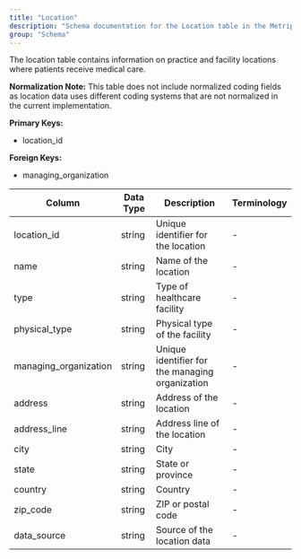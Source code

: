 ```yaml
---
title: "Location"
description: "Schema documentation for the Location table in the Metriport data model"
group: "Schema"
---
```


The location table contains information on practice and facility locations where patients receive medical care.

**Normalization Note:**
This table does not include normalized coding fields as location data uses different coding systems that are not normalized in the current implementation.

**Primary Keys:**
* location_id

**Foreign Keys:**
* managing_organization

| Column | Data Type | Description | Terminology |
| ------ | --------- | ----------- | ----------- |
| location_id | string | Unique identifier for the location | - |
| name | string | Name of the location | - |
| type | string | Type of healthcare facility | - |
| physical_type | string | Physical type of the facility | - |
| managing_organization | string | Unique identifier for the managing organization | - |
| address | string | Address of the location | - |
| address_line | string | Address line of the location | - |
| city | string | City | - |
| state | string | State or province | - |
| country | string | Country | - |
| zip_code | string | ZIP or postal code | - |
| data_source | string | Source of the location data | - |
